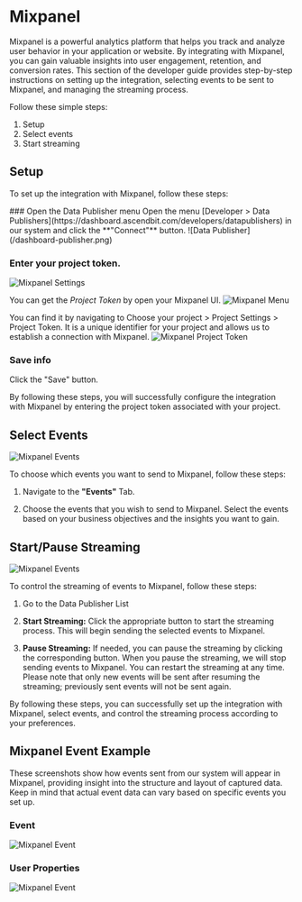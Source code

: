 
# Mixpanel

Mixpanel is a powerful analytics platform that helps you track and analyze user behavior in your application or website. By integrating with Mixpanel, you can gain valuable insights into user engagement, retention, and conversion rates. This section of the developer guide provides step-by-step instructions on setting up the integration, selecting events to be sent to Mixpanel, and managing the streaming process.

Follow these simple steps:
1. Setup
2. Select events
3. Start streaming

## Setup

To set up the integration with Mixpanel, follow these steps:

<Steps>
### Open the Data Publisher menu
Open the menu [Developer > Data Publishers](https://dashboard.ascendbit.com/developers/datapublishers) in our system and click the **"Connect"** button.
![Data Publisher](/dashboard-publisher.png)

### Enter your project token.
![Mixpanel Settings](/dashboard-publisher-mixpanel.png)


You can get the *Project Token* by open your Mixpanel UI. 
![Mixpanel Menu](/publisher-mixpanel-menu.png)

You can find it by navigating to Choose your project > Project Settings > Project Token. It is a unique identifier for your project and allows us to establish a connection with Mixpanel.
![Mixpanel Project Token](/publisher-mixpanel-projectoken.png)


### Save info
Click the "Save" button. 

</Steps>

By following these steps, you will successfully configure the integration with Mixpanel by entering the project token associated with your project.


## Select Events
![Mixpanel Events](/dashboard-publisher-mixpanel-events.png)

To choose which events you want to send to Mixpanel, follow these steps:

1. Navigate to the **"Events"** Tab.

2. Choose the events that you wish to send to Mixpanel. Select the events based on your business objectives and the insights you want to gain.

## Start/Pause Streaming
![Mixpanel Events](/dashboard-publisher-mixpanel-start.png)

To control the streaming of events to Mixpanel, follow these steps:

1. Go to the Data Publisher List

2. **Start Streaming:** Click the appropriate button to start the streaming process. This will begin sending the selected events to Mixpanel.

3. **Pause Streaming:** If needed, you can pause the streaming by clicking the corresponding button. When you pause the streaming, we will stop sending events to Mixpanel. You can restart the streaming at any time. Please note that only new events will be sent after resuming the streaming; previously sent events will not be sent again.

By following these steps, you can successfully set up the integration with Mixpanel, select events, and control the streaming process according to your preferences.

## Mixpanel Event Example
These screenshots show how events sent from our system will appear in Mixpanel, providing insight into the structure and layout of captured data. Keep in mind that actual event data can vary based on specific events you set up.

### Event
![Mixpanel Event](/publisher-mixpanel-event.png)

### User Properties
![Mixpanel Event](/publisher-mixpanel-userprop.png)
